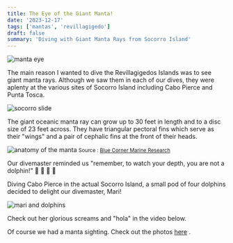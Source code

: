 ```yaml
---
title: The Eye of the Giant Manta!
date: '2023-12-17'
tags: ['mantas', 'revillagigedo']
draft: false
summary: 'Diving with Giant Manta Rays from Socorro Island'
---
```


<Image src="/static/images/socorro-mantas/manta-eye.jpg" width={800} height={600} alt="manta eye" />

The main reason I wanted to dive the Revillagigedos Islands was to see giant manta rays. Although we saw them in each of our dives, they were aplenty at the various sites of Socorro Island including Cabo Pierce and Punta Tosca.

<Image
  src="/static/images/socorro-mantas/socorro-slide.jpg"
  width={800}
  height={600}
  alt="socorro slide"
/>

The giant oceanic manta ray can grow up to 30 feet in length and to a disc size of 23 feet across. They have triangular pectoral fins which serve as their "wings" and a pair of cephalic fins at the front of their heads.

<Image
  src="/static/images/socorro-mantas/manta-anatomy.jpeg"
  width={800}
  height={600}
  alt="anatomy of the manta"
/>
<small>
  Source :
  <a href="https://bluecornerconservation.org/manta-rays-of-penida" target="_blank">
    Blue Corner Marine Research
  </a>
</small>

Our divemaster reminded us "remember, to watch your depth, you are not a dolphin!" 🐬 🐬 🐬 🐬

Diving Cabo Pierce in the actual Socorro Island, a small pod of four dolphins decided to delight our divemaster, Mari!

<Image
  src="/static/images/dolphins/mari-dolphins.jpg"
  width={800}
  height={600}
  alt="mari and dolphins"
/>

Check out her glorious screams and "hola" in the video below.

<YouTube embedId="pAkWwrUDvCE?si=0IbSKo1oZwCNV4yy" />

Of course we had a manta sighting. Check out the photos [here](https://generosalitton.smugmug.com/CaboPierce/n-LCPVXk/)
.
